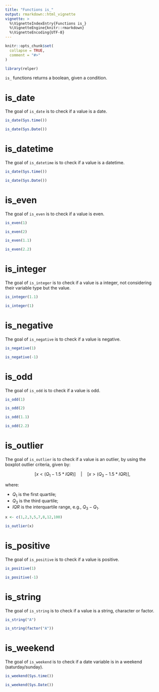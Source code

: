 ```yaml
---
title: "Functions is_"
output: rmarkdown::html_vignette
vignette: >
  %\VignetteIndexEntry{Functions is_}
  %\VignetteEngine{knitr::rmarkdown}
  %\VignetteEncoding{UTF-8}
---
```


```r
knitr::opts_chunk$set(
  collapse = TRUE,
  comment = "#>"
)
```

```r
library(relper)
```

`is_` functions returns a boolean, given a condition.

# is_date

The goal of `is_date` is to check if a value is a date.

```r
is_date(Sys.time())

is_date(Sys.Date())
```

# is_datetime

The goal of `is_datetime` is to check if a value is a datetime.

```r
is_date(Sys.time())

is_date(Sys.Date())
```


# is_even

The goal of `is_even` is to check if a value is even.

```r
is_even(1)

is_even(2)

is_even(1.1)

is_even(2.2)

```

# is_integer

The goal of `is_integer` is to check if a value is a integer, not considering their variable type but the value.

```r
is_integer(1.1)

is_integer(1)

```

# is_negative

The goal of `is_negative` is to check if a value is negative.

```r
is_negative(1)

is_negative(-1)

```

# is_odd

The goal of `is_odd` is to check if a value is odd.

```r
is_odd(1)

is_odd(2)

is_odd(1.1)

is_odd(2.2)

```

# is_outlier

The goal of `is_outlier` is to check if a value is an outlier, by using the boxplot outlier criteria, given by:

$$ [x < (Q_1 - 1.5 * IQR)] \quad  |  \quad [x > (Q_3 - 1.5 * IQR)],$$

where:

 - $Q_1$ is the first quartile;
 - $Q_3$ is the third quartile;
 - $IQR$ is the interquartile range, e.g., $Q_3-Q_1$.

```r
x <- c(1,2,3,5,7,8,12,100)

is_outlier(x)

```

# is_positive

The goal of `is_positive` is to check if a value is positive.

```r
is_positive(1)

is_positive(-1)

```

# is_string

The goal of `is_string` is to check if a value is a string, character or factor.

```r
is_string("A")

is_string(factor("A"))

```

# is_weekend

The goal of `is_weekend` is to check if a date variable is in a weekend (saturday/sunday).

```r
is_weekend(Sys.time())

is_weekend(Sys.Date())
```
